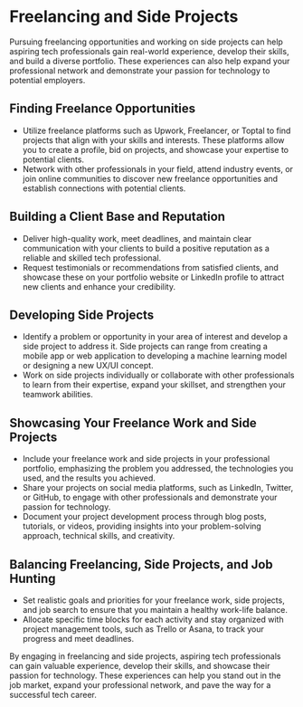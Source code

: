 # Freelancing and Side Projects

Pursuing freelancing opportunities and working on side projects can help aspiring tech professionals gain real-world
experience, develop their skills, and build a diverse portfolio. These experiences can also help expand your professional
network and demonstrate your passion for technology to potential employers.

## Finding Freelance Opportunities

- Utilize freelance platforms such as Upwork, Freelancer, or Toptal to find projects that align with your skills and
  interests. These platforms allow you to create a profile, bid on projects, and showcase your expertise to potential clients.
- Network with other professionals in your field, attend industry events, or join online communities to discover new
  freelance opportunities and establish connections with potential clients.

## Building a Client Base and Reputation

- Deliver high-quality work, meet deadlines, and maintain clear communication with your clients to build a positive
  reputation as a reliable and skilled tech professional.
- Request testimonials or recommendations from satisfied clients, and showcase these on your portfolio website or
  LinkedIn profile to attract new clients and enhance your credibility.

## Developing Side Projects

- Identify a problem or opportunity in your area of interest and develop a side project to address it. Side projects can
  range from creating a mobile app or web application to developing a machine learning model or designing a new UX/UI concept.
- Work on side projects individually or collaborate with other professionals to learn from their expertise, expand your
  skillset, and strengthen your teamwork abilities.

## Showcasing Your Freelance Work and Side Projects

- Include your freelance work and side projects in your professional portfolio, emphasizing the problem you addressed,
  the technologies you used, and the results you achieved.
- Share your projects on social media platforms, such as LinkedIn, Twitter, or GitHub, to engage with other professionals
  and demonstrate your passion for technology.
- Document your project development process through blog posts, tutorials, or videos, providing insights into your
  problem-solving approach, technical skills, and creativity.

## Balancing Freelancing, Side Projects, and Job Hunting

- Set realistic goals and priorities for your freelance work, side projects, and job search to ensure that you maintain a
  healthy work-life balance.
- Allocate specific time blocks for each activity and stay organized with project management tools, such as Trello or Asana,
  to track your progress and meet deadlines.

By engaging in freelancing and side projects, aspiring tech professionals can gain valuable experience, develop their skills,
and showcase their passion for technology. These experiences can help you stand out in the job market, expand your
professional network, and pave the way for a successful tech career.
